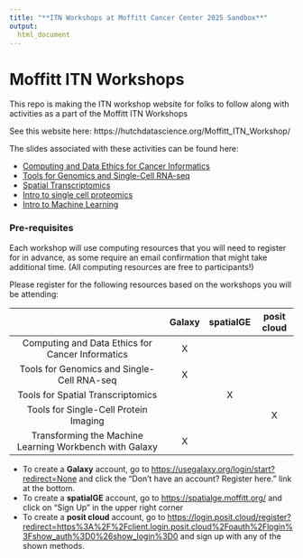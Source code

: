 ```yaml
---
title: "**ITN Workshops at Moffitt Cancer Center 2025 Sandbox**"
output:
  html_document
---
```


# Moffitt ITN Workshops

This repo is making the ITN workshop website for folks to follow along with activities as a part of the Moffitt ITN Workshops

See this website here: https://hutchdatascience.org/Moffitt_ITN_Workshop/

The slides associated with these activities can be found here:

- [Computing and Data Ethics for Cancer Informatics]()
- [Tools for Genomics and Single-Cell RNA-seq]()
- [Spatial Transcriptomics](https://docs.google.com/presentation/d/1WABxPIA6J3wsi04pC3ZRmV8CRZA-V53awteBq0-U4Pg/edit#slide=id.p1)
- [Intro to single cell proteomics](https://docs.google.com/presentation/d/1lUcVOYB8T0Ex5j6y6LX6nt4rjvVaI8Q23v870vgOKX8/edit#slide=id.g2d6987c4406_0_0)
- [Intro to Machine Learning](https://docs.google.com/presentation/d/1p6vO1RahBUAu3_lAKL0my5NTIHfv8F9rj4vVXYn7oHA/edit#slide=id.g2a47e840a8b_0_0)

### **Pre-requisites**

Each workshop will use computing resources that you will need to register for in advance, as some require an email confirmation that might take additional time. (All computing resources are free to participants!) 

Please register for the following resources based on the workshops you will be attending:

|                                                        | Galaxy | spatialGE | posit cloud |
|:------------------------------------------------------:|:------:|:---------:|:-----------:|
|Computing and Data Ethics for Cancer Informatics        | X      |           |             |
|Tools for Genomics and Single-Cell RNA-seq              | X      |           |             |
|Tools for Spatial Transcriptomics                       |        | X         |             |
|Tools for Single-Cell Protein Imaging                   |        |           | X            |
|Transforming the Machine Learning Workbench with Galaxy | X      |            |            |


- To create a **Galaxy** account, go to <https://usegalaxy.org/login/start?redirect=None>\ and click the "Don't have an account? Register here." link at the bottom.
- To create a **spatialGE** account, go to <https://spatialge.moffitt.org/>\ and click on "Sign Up" in the upper right corner
- To create a **posit cloud** account, go to <https://login.posit.cloud/register?redirect=https%3A%2F%2Fclient.login.posit.cloud%2Foauth%2Flogin%3Fshow_auth%3D0%26show_login%3D0>\ and sign up with any of the shown methods.

